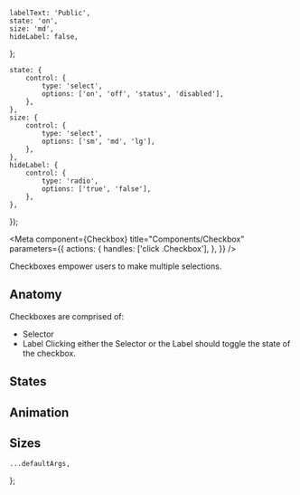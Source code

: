 


    labelText: 'Public',
    state: 'on',
    size: 'md',
    hideLabel: false,
};

    state: {
        control: {
            type: 'select',
            options: ['on', 'off', 'status', 'disabled'],
        },
    },
    size: {
        control: {
            type: 'select',
            options: ['sm', 'md', 'lg'],
        },
    },
    hideLabel: {
        control: {
            type: 'radio',
            options: ['true', 'false'],
        },
    },
});

<Meta
    component={Checkbox}
    title="Components/Checkbox"
    parameters={{
        actions: {
            handles: ['click .Checkbox'],
        },
    }}
/>

<Title>Checkboxes</Title>

<Subtitle>Checkboxes empower users to make multiple selections.</Subtitle>

## Anatomy

Checkboxes are comprised of:

-   Selector
-   Label
    Clicking either the Selector or the Label should toggle the state of the checkbox.

## States

## Animation

## Sizes

    ...defaultArgs,
};

<Canvas hidden>
    <Story
        name="Default"
        argTypes={argTypes}
        args={{
            ...canvasExampleArgs,
        }}
    >
        {Template.bind({})}
    </Story>
</Canvas>
